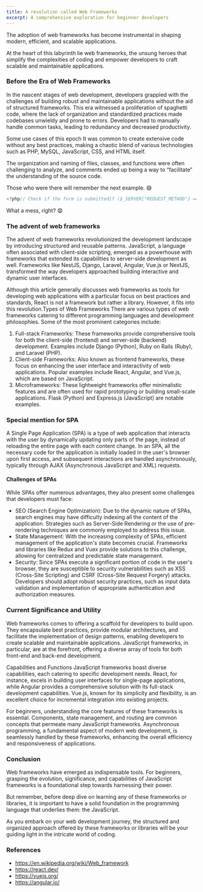 ```yaml
---
title: A revolution called Web Frameworks
excerpt: A comprehensive exploration for beginner developers
---
```


The adoption of web frameworks has become instrumental in shaping modern, efficient, and scalable applications.

At the heart of this labyrinth lie web frameworks, the unsung heroes that simplify the complexities of coding and empower developers to craft scalable and maintainable applications.

### Before the Era of Web Frameworks

In the nascent stages of web development, developers grappled with the challenges of building robust and maintainable applications without the aid of structured frameworks. This era witnessed a proliferation of spaghetti code, where the lack of organization and standardized practices made codebases unwieldy and prone to errors. Developers had to manually handle common tasks, leading to redundancy and decreased productivity.

Some use cases of this epoch
It was common to create extensive code without any best practices, making a chaotic blend of various technologies such as PHP, MySQL, JavaScript, CSS, and HTML itself.

The organization and naming of files, classes, and functions were often challenging to analyze, and comments ended up being a way to “facilitate” the understanding of the source code.

Those who were there will remember the next example. 😅

```js
<?php// Check if the form is submittedif ($_SERVER["REQUEST_METHOD"] == "POST") {    // Retrieve form data    $username = $_POST["username"];    $password = $_POST["password"];    // Validate the data (simplified for illustration)    if (empty($username) || empty($password)) {        echo "Please fill in all fields.";    } else {        // Database connection details (replace with your actual database credentials)        $servername = "your_server_name";        $username_db = "your_username";        $password_db = "your_password";        $dbname = "your_database_name";        // Create a connection        $conn = new mysqli($servername, $username_db, $password_db, $dbname);        // Check the connection        if ($conn->connect_error) {            die("Connection failed: " . $conn->connect_error);        }        // Insert data into a hypothetical "users" table        $sql = "INSERT INTO users (username, password) VALUES ('$username', '$password')";        if ($conn->query($sql) == TRUE) {            echo "Form submitted successfully and data stored in the database!";        } else {            echo "Error: " . $sql . "<br>" . $conn->error;        }        // Close the connection        $conn->close();    }}?><!DOCTYPE html><html lang="en"><head>    <meta charset="UTF-8">    <title>Simple Form</title>    <style>        body {            font-family: Arial, sans-serif;            background-color: #f4f4f4;            margin: 0;            padding: 0;            display: flex;            align-items: center;            justify-content: center;            height: 100vh;        }        form {            background-color: #fff;            padding: 20px;            border-radius: 8px;            box-shadow: 0 0 10px rgba(0, 0, 0, 0.1);        }        label {            display: block;            margin-bottom: 8px;        }        input {            width: 100%;            padding: 8px;            margin-bottom: 16px;            box-sizing: border-box;        }        input[type="submit"] {            background-color: #4caf50;            color: #fff;            cursor: pointer;        }        input[type="submit"]:hover {            background-color: #45a049;        }    </style></head><body>    <form method="post" action="" onsubmit="handleSubmit(event)">        <label for="username">Username:</label>        <input type="text" id="username" name="username" required><br>        <label for="password">Password:</label>        <input type="password" id="password" name="password" required><br>        <input type="submit" value="Submit">    </form>    <script>      // Additional JavaScript can be added here if needed    </script></body></html>
```

What a mess, right? 😧

### The advent of web frameworks

The advent of web frameworks revolutionized the development landscape by introducing structured and reusable patterns. JavaScript, a language often associated with client-side scripting, emerged as a powerhouse with frameworks that extended its capabilities to server-side development as well. Frameworks like NestJS, Django, Laravel, Angular, Vue.js or NextJS, transformed the way developers approached building interactive and dynamic user interfaces.

Although this article generally discusses web frameworks as tools for developing web applications with a particular focus on best practices and standards, React is not a framework but rather a library. However, it fits into this revolution.Types of Web Frameworks
There are various types of web frameworks catering to different programming languages and development philosophies. Some of the most prominent categories include:

1. Full-stack Frameworks: These frameworks provide comprehensive tools for both the client-side (frontend) and server-side (backend) development. Examples include Django (Python), Ruby on Rails (Ruby), and Laravel (PHP).
2. Client-side Frameworks: Also known as frontend frameworks, these focus on enhancing the user interface and interactivity of web applications. Popular examples include React, Angular, and Vue.js, which are based on JavaScript.
3. Microframeworks: These lightweight frameworks offer minimalistic features and are often used for rapid prototyping or building small-scale applications. Flask (Python) and Express.js (JavaScript) are notable examples.

### Special mention for SPA

A Single Page Application (SPA) is a type of web application that interacts with the user by dynamically updating only parts of the page, instead of reloading the entire page with each content change. In an SPA, all the necessary code for the application is initially loaded in the user's browser upon first access, and subsequent interactions are handled asynchronously, typically through AJAX (Asynchronous JavaScript and XML) requests.

#### Challenges of SPAs

While SPAs offer numerous advantages, they also present some challenges that developers must face:

- SEO (Search Engine Optimization): Due to the dynamic nature of SPAs, search engines may have difficulty indexing all the content of the application. Strategies such as Server-Side Rendering or the use of pre-rendering techniques are commonly employed to address this issue.
- State Management: With the increasing complexity of SPAs, efficient management of the application's state becomes crucial. Frameworks and libraries like Redux and Vuex provide solutions to this challenge, allowing for centralized and predictable state management.
- Security: Since SPAs execute a significant portion of code in the user's browser, they are susceptible to security vulnerabilities such as XSS (Cross-Site Scripting) and CSRF (Cross-Site Request Forgery) attacks. Developers should adopt robust security practices, such as input data validation and implementation of appropriate authentication and authorization measures.

### Current Significance and Utility

Web frameworks comes to offering a scaffold for developers to build upon. They encapsulate best practices, provide modular architectures, and facilitate the implementation of design patterns, enabling developers to create scalable and maintainable applications. JavaScript frameworks, in particular, are at the forefront, offering a diverse array of tools for both front-end and back-end development.

Capabilities and Functions
JavaScript frameworks boast diverse capabilities, each catering to specific development needs. React, for instance, excels in building user interfaces for single-page applications, while Angular provides a comprehensive solution with its full-stack development capabilities. Vue.js, known for its simplicity and flexibility, is an excellent choice for incremental integration into existing projects.

For beginners, understanding the core features of these frameworks is essential. Components, state management, and routing are common concepts that permeate many JavaScript frameworks. Asynchronous programming, a fundamental aspect of modern web development, is seamlessly handled by these frameworks, enhancing the overall efficiency and responsiveness of applications.

### Conclusion

Web frameworks have emerged as indispensable tools. For beginners, grasping the evolution, significance, and capabilities of JavaScript frameworks is a foundational step towards harnessing their power.

But remember, before deep dive on learning any of these frameworks or libraries, it is important to have a solid foundation in the programming language that underlies them: the JavaScript.

As you embark on your web development journey, the structured and organized approach offered by these frameworks or libraries will be your guiding light in the intricate world of coding.

### References

- https://en.wikipedia.org/wiki/Web_framework
- https://react.dev/
- https://vuejs.org/
- https://angular.io/
